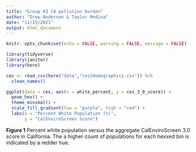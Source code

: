 ```yaml
---
title: "Group 03 CA pollution burden"
author: "Drew Andersen & Taylor Medina"
date: "11/15/2021"
output: html_document
---
```


```r
knitr::opts_chunk$set(echo = FALSE, warning = FALSE, message = FALSE)

library(tidyverse)
library(janitor)
library(here)
```

```r
ces <- read_csv(here("data","ces3demographics.csv")) %>% 
  clean_names()
```

```r
ggplot(data = ces, aes(x = white_percent, y = ces_3_0_score)) +
  geom_hex() + 
  theme_minimal() +
  scale_fill_gradient(low = "purple", high = "red") +
  labs(x = "Percent White Population (%)",
       y = "CalEnviroScreen Score")
```

**Figure 1** Percent white population versus the aggregate CalEnviroScreen 3.0 score in California. The a higher count of populations for each hexxed bin is indicated by a redder hue. 
